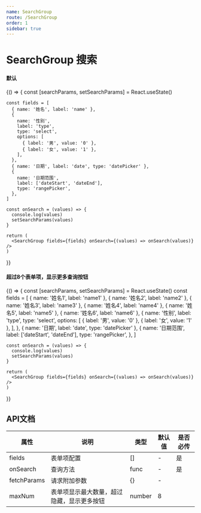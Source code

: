 ```yaml
---
name: SearchGroup
route: /SearchGroup
order: 1
sidebar: true
---
```



# SearchGroup 搜索
#### 默认

<Playground>
  {() => {
    const [searchParams, setSearchParams] = React.useState()

    const fields = [
      { name: '姓名', label: 'name' },
      {
        name: '性别',
        label: 'type',
        type: 'select',
        options: [
          { label: '男', value: '0' },
          { label: '女', value: '1' },
        ],
      },
      { name: '日期', label: 'date', type: 'datePicker' },
      {
        name: '日期范围',
        label: ['dateStart', 'dateEnd'],
        type: 'rangePicker',
      },
    ]

    const onSearch = (values) => {
      console.log(values)
      setSearchParams(values)
    }

    return (
      <SearchGroup fields={fields} onSearch={(values) => onSearch(values)} />
    )
  }}
</Playground>

#### 超过8个表单项，显示更多查询按钮

<Playground>
  {() => {
    const [searchParams, setSearchParams] = React.useState()
    const fields = [
      { name: '姓名1', label: 'name1' },
      { name: '姓名2', label: 'name2' },
      { name: '姓名3', label: 'name3' },
      { name: '姓名4', label: 'name4' },
      { name: '姓名5', label: 'name5' },
      { name: '姓名6', label: 'name6' },
      {
        name: '性别',
        label: 'type',
        type: 'select',
        options: [
          { label: '男', value: '0' },
          { label: '女', value: '1' },
        ],
      },
      { name: '日期', label: 'date', type: 'datePicker' },
      {
        name: '日期范围',
        label: ['dateStart', 'dateEnd'],
        type: 'rangePicker',
      },
    ]

    const onSearch = (values) => {
      console.log(values)
      setSearchParams(values)
    }

    return (
      <SearchGroup fields={fields} onSearch={(values) => onSearch(values)} />
    )
  }}
</Playground>


## API文档
| 属性          | 说明                    | 类型     | 默认值 | 是否必传 |
|-------------|-----------------------|--------|-----|------|
| fields      | 表单项配置                 | []     | -   | 是    |
| onSearch    | 查询方法                  | func   | -   | 是    |
| fetchParams | 请求附加参数                | {}     | -   |      |
| maxNum      | 表单项显示最大数量，超过隐藏，显示更多按钮 | number | 8   |      |
